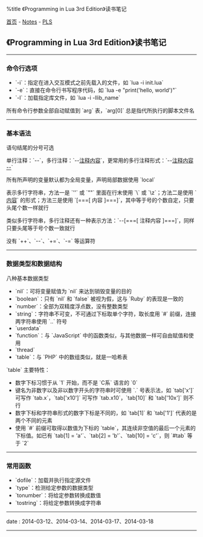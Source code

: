 %title 《Programming in Lua 3rd Edition》读书笔记

[[../../index|首页]] - [[../index|Notes]] - [[index|PLS]]
==《Programming in Lua 3rd Edition》读书笔记==
----
===命令行选项===

* `-i`：指定在进入交互模式之前先载入的文件，如 `lua -i init.lua`
* `-e`：直接在命令行书写程序代码，如 `lua -e "print('hello, world')"`
* `-l`：加载指定库文件，如 `lua -i -llib_name`

所有命令行参数全部自动赋值到 `arg` 表，`arg[0]` 总是指代所执行的脚本文件名
----
===基本语法===

语句结尾的分号可选

单行注释：`--`，多行注释：`--[[ 注释内容 ]]`，更常用的多行注释形式：`--[[ 注释内容 --]]`

所有所声明的变量默认都为全局变量，声明局部数据使用 `local`

表示多行字符串，方法一是 `''` 或 `""` 里面在行末使用 `\` 或 `\z`；方法二是使用 `[[ 内容 ]]` 的形式；方法三是使用 `[===[ 内容 ]===]`，其中等于号的个数自定，只要头尾个数一样就行

类似多行字符串，多行注释还有一种表示方法：`--[===[ 注释内容 ]===]`，同样只要头尾等于号个数一致就行

没有 `++`、`--`、`+=`、`-=` 等运算符
----
===数据类型和数据结构===

八种基本数据类型
* `nil`：可将变量赋值为 `nil` 来达到销毁变量的目的
* `boolean`：只有 `nil` 和 `false` 被视为假，这与 `Ruby` 的表现是一致的
* `number`：全部为双精度浮点数，没有整数类型
* `string`：字符串不可变，不可通过下标取单个字符，取长度用 `#` 前缀，连接两字符串使用 `..` 符号
* `userdata`
* `function`：与 `JavaScript` 中的函数类似，与其他数据一样可自由赋值和使用
* `thread`
* `table`：与 `PHP` 中的数组类似，就是一哈希表

`table` 主要特性：
* 数字下标习惯于从 `1` 开始，而不是 `C系` 语言的 `0`
* 键名为非数字以及非以数字开头的字符串时可使用 `.` 号表示法，如 `tab['x']` 可写作 `tab.x`，`tab['x10']` 可写作 `tab.x10`，`tab[10]` 和 `tab['10x']` 则不行
* 数字下标和字符串形式的数字下标是不同的，如 `tab[1]` 和 `tab['1']` 代表的是两个不同的元素
* 使用 `#` 前缀可取得以数值为下标的 `table`，其连续非空值的最后一个元素的下标值。如已有 `tab[1] = 'a'`、`tab[2] = 'b'`、`tab[10] = 'c'`，则 `#tab` 等于 `2`
----
===常用函数===

* `dofile`：加载并执行指定源文件
* `type`：检测给定参数的数据类型
* `tonumber`：将给定参数转换成数值
* `tostring`：将给定参数转换成字符串
----
<red>date</red> : 2014-03-12、2014-03-14、2014-03-17、2014-03-18
----
